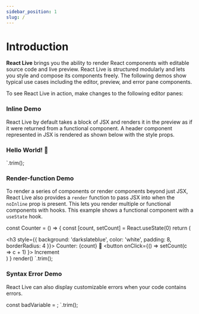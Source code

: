 ```yaml
---
sidebar_position: 1
slug: /
---
```



# Introduction

**React Live** brings you the ability to render React components with editable source code and live preview. React Live is structured modularly and lets you style and compose its components freely. The following demos show typical use cases including the editor, preview, and error pane components.

To see React Live in action, make changes to the following editor panes:

### Inline Demo

React Live by default takes a block of JSX and renders it in the preview as if it were returned from a functional component. A header component represented in JSX is rendered as shown below with the style props.

<h3 style={{
  background: 'darkslateblue',
  color: 'white',
  padding: 8,
  borderRadius: 4
}}>
  Hello World! 👋
</h3>
`.trim();

<DemoLiveEditor code={jsxExample} />

### Render-function Demo

To render a series of components or render components beyond just JSX, React Live also provides a `render` function to pass JSX into when the `noInline` prop is present. This lets you render multiple or functional components with hooks. This example shows a functional component with a `useState` hook.

const Counter = () => {
  const [count, setCount] =
    React.useState(0)
  return (
    <div>
      <h3 style={{
        background: 'darkslateblue',
        color: 'white',
        padding: 8,
        borderRadius: 4
      }}>
        Counter: {count} 🧮
      </h3>
      <button
        onClick={() =>
          setCount(c => c + 1)
        }>
        Increment
      </button>
    </div>
  )
}
render(<Counter />)
`.trim();

<DemoLiveEditor code={noInlineExample} noInline />

### Syntax Error Demo

React Live can also display customizable errors when your code contains errors.

const badVariable = ;
`.trim();

<DemoLiveEditor code={syntaxError} />
